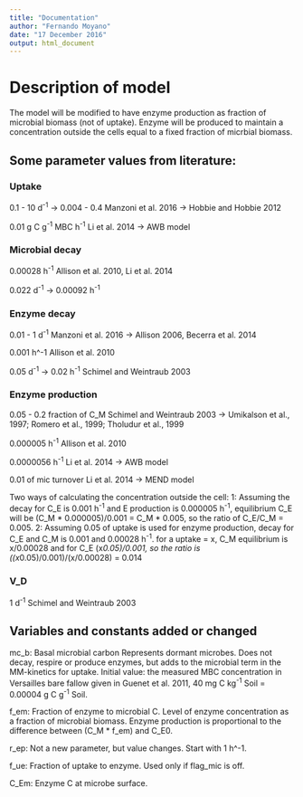 ```yaml
---
title: "Documentation"
author: "Fernando Moyano"
date: "17 December 2016"
output: html_document
---
```


# Description of model

The model will be modified to have enzyme production as fraction of microbial biomass (not of uptake).
Enzyme will be produced to maintain a concentration outside the cells equal to a fixed fraction of micrbial biomass.

## Some parameter values from literature:

### Uptake

0.1 - 10 d^-1^ -> 0.004 - 0.4
Manzoni et al. 2016 -> Hobbie and Hobbie 2012

0.01 g C g^-1^ MBC h^-1^
Li et al. 2014 -> AWB model

### Microbial decay

0.00028 h^-1^
Allison et al. 2010, Li et al. 2014

0.022 d^-1^ -> 0.00092 h^-1^

### Enzyme decay

0.01 - 1 d^-1^
Manzoni et al. 2016 -> Allison 2006, Becerra et al. 2014

0.001 h^-1
Allison et al. 2010

0.05 d^-1^ -> 0.02 h^-1^
Schimel and Weintraub 2003

### Enzyme production

0.05 - 0.2 fraction of C_M
Schimel and Weintraub 2003 -> Umikalson et al., 1997; Romero et al., 1999; Tholudur et al., 1999

0.000005 h^-1^
Allison et al. 2010

0.0000056 h^-1^
Li et al. 2014 -> AWB model

0.01 of mic turnover
Li et al. 2014 -> MEND model

Two ways of calculating the concentration outside the cell:
1: Assuming the decay for C_E is 0.001 h^-1^ and E production is 0.000005 h^-1^, equilibrium C_E will be (C_M * 0.000005)/0.001 = C_M * 0.005, so the ratio of C_E/C_M = 0.005.
2: Assuming 0.05 of uptake is used for enzyme production, decay for C_E and C_M is 0.001 and 0.00028 h^-1^. for a uptake = x, C_M equilibrium is x/0.00028 and for C_E (x*0.05)/0.001, so the ratio is ((x*0.05)/0.001)/(x/0.00028) = 0.014

### V_D 
1 d^-1^
Schimel and Weintraub 2003


## Variables and constants added or changed

mc_b: Basal microbial carbon Represents dormant microbes. Does not decay, respire or produce enzymes, but adds to the microbial term in the MM-kinetics for uptake. Initial value: the measured MBC concentration in Versailles bare fallow given in Guenet et al. 2011, 40 mg C kg^-1^ Soil = 0.00004 g C g^-1^ Soil.

f_em: Fraction of enzyme to microbial C. Level of enzyme concentration as a fraction of microbial biomass. Enzyme production is proportional to the difference between (C_M * f_em) and C_E0.

r_ep: Not a new parameter, but value changes. Start with 1 h^-1.

f_ue: Fraction of uptake to enzyme. Used only if flag_mic is off. 

C_Em: Enzyme C at microbe surface. 

